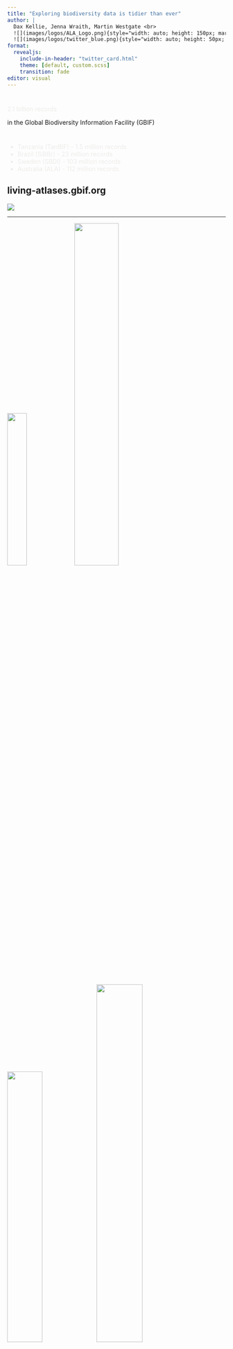 ```yaml
---
title: "Exploring biodiversity data is tidier than ever"
author: |
  Dax Kellie, Jenna Wraith, Martin Westgate <br>
  ![](images/logos/ALA_Logo.png){style="width: auto; height: 150px; margin-top: 80px"} ![](images/logos/NCRIS_logo.png){style="width: auto; height: 150px; margin-top: 80px"} ![](images/logos/CSIRO_logo.png){style="width: auto; height: 150px; margin-top: 80px"} <br>
  ![](images/logos/twitter_blue.png){style="width: auto; height: 50px; float:left; margin-top: 20px"} <span style = "float:left; margin-top: 20px">   @daxkellie <span/>
format: 
  revealjs: 
    include-in-header: "twitter_card.html"
    theme: [default, custom.scss] 
    transition: fade
editor: visual
---
```


#  {background-color="#222322" auto-animate="true" transition="convex"}

::: {.r-fit-text style="color: #EEECEA;"}
2.1 billion records
:::

in the Global Biodiversity Information Facility (GBIF)

#  {background-color="#222322" auto-animate="true"}

::: {style="color: #EEECEA;"}
-   Tanzania (TanBIF) - 1.5 million records
-   Brazil (SiBBr) - 23 million records
-   Sweden (SBDI) - 103 million records
-   Australia (ALA) - 112 million records
:::

## living-atlases.gbif.org {background-color="#222322" transition="slide"}

![](images/living_atlases.PNG)

------------------------------------------------------------------------

![](images/logos/ALA_Logo.png){.absolute bottom="30" left="20" height="auto" width="30%"} ![](images/ganggang.jfif){.clipped .absolute top="20" left="-60" height="auto" width="45%"} ![](images/pixie-mushroom.jfif){.clipped .absolute top="238" left="220" height="auto" width="40%"} ![](images/peacock-spider.jfif){.clipped .absolute top="-20" left="460" height="auto" width="46%"} ![](images/sturts-desert-pea.jfif){.clipped .absolute top="260" right="10" height="auto" width="32%"} ![](images/wobbegong.jfif){.clipped .absolute top="0" right="0" height="auto" width="30%"} ![](images/wombat.jfif){.clipped .absolute top="50" left="245" height="auto" width="35%"} ![](images/gecko.jfif){.clipped .absolute bottom="100" left="460" height="auto" width="30%"}

------------------------------------------------------------------------

::: r-hstack
![](images/logos/Rlogo.svg){data-id="box1" height="300"}
:::

##  {background-image="images/logos/tidylogos.png" background-color="#000" background-size="50%" background-position="center" transition="slide"}

## `taxize` & `rgbif` {auto-animate="true" auto-animate-easing="ease-in-out"}

::: r-hstack
![](images/logos/rgbiflogo.png){data-id="box2" auto-animate-delay="0.1" height="250"}

![](images/logos/taxizelogo.png){data-id="box3" auto-animate-delay="0.2" height="250"}
:::

## `taxize` & `rgbif`

```r
library(taxize)
as.tsn(get_tsn("Quercus douglasii"))
```

## `taxize` & `rgbif`

A simple example

```r
library(rgbif)
occ_download(
  pred("taxonKey", 2436775), 
  pred("hasGeospatialIssue", FALSE),
  pred("hasCoordinate", TRUE),
  pred("occurrenceStatus","PRESENT"), 
  pred_not(pred_in("basisOfRecord",c("FOSSIL_SPECIMEN","LIVING_SPECIMEN"))),
  format = "SIMPLE_CSV"
)
```

## `taxize` & `rgbif`

A not-so-simple example

```r
occ_download(
type="and",
    pred("taxonKey", 2436775),
    pred("hasGeospatialIssue", FALSE),
    pred("hasCoordinate", TRUE),
    pred("occurrenceStatus","PRESENT"), 
    pred_gte("year", 1900),
    pred_not(pred_in("basisOfRecord",c("FOSSIL_SPECIMEN","LIVING_SPECIMEN"))),
  pred_or(
    pred("country","ZA"),
    pred("gadm","ETH")
    ),
  pred_or(
    pred_not(pred_in("establishmentMeans",c("MANAGED","INTRODUCED"))),
    pred_isnull("establishmentMeans")
    ),
  pred_or(  
    pred_lt("coordinateUncertaintyInMeters",10000),
    pred_isnull("coordinateUncertaintyInMeters")
    ),
format = "SIMPLE_CSV"
)
```

# `galah` {.galah transition="slide" auto-animate="true"}

![](images/logos/galah_logo.png){.absolute left="30%" top="40%"}

# `galah` {.galah auto-animate="true"}

::: columns
::: {.column width="30%"}
![](images/logos/galah_logo.png)
:::

::: {.column width="70%" style="margin-left:50px;"}
-   Query the ALA (and other national GBIF nodes)
-   Use tidy, pipe-able syntax
:::
:::

# Build a query {.galah}

## Record counts {.galah auto-animate="true" transition-speed="fast"}

```r
#| code-line-numbers: "|3|4|5"
#| output-location: fragment
library(galah)

galah_call() |>
  galah_identify("Eolophus roseicapilla") |> # galahs
  atlas_counts()
```

```r
galah_config(verbose = FALSE)
```

# `galah_filter` \n`galah_group_by` \n`galah_select` {.galah}

## Record counts {.galah auto-animate="true" transition-speed="fast"}

```r
#| code-line-numbers: "|3,4"
galah_call() |>
  galah_identify("Eolophus roseicapilla") |>
  galah_filter(year >= 2010,
               dataResourceName == "iNaturalist Australia") |>
  atlas_counts()
```


## Record counts {.galah auto-animate="true" transition-speed="fast"}

```r
#| code-line-numbers: "|5"
galah_call() |>
  galah_identify("Eolophus roseicapilla") |>
  galah_filter(year >= 2010,
               dataResourceName == "iNaturalist Australia") |>
  galah_group_by(year) |>
  atlas_counts()
```

## Record counts {.galah}

```r
galah_call() |>
  galah_identify("Cacatuidae") |> # cockatoos
  galah_filter(year >= 2019) |>
  galah_group_by(year, dataResourceName) |>
  atlas_counts()
```

## Species lists {.galah auto-animate="true" transition-speed="fast"}

```r
#| code-line-numbers: "|5"
galah_call() |>
  galah_identify("peramelidae") |> # bandicoots & bilbies
  galah_filter(year == 2021,
               cl22 == "New South Wales") |> # cl22 = states/territories id
  atlas_species()
```

![](images/bandicoot.jfif){.clipped .absolute width="300" right="3%" bottom="80"}\

## Species occurrences {.galah}

```r
#| code-line-numbers: "|2|8"
# Enter email
galah_config(email = "dax.kellie@csiro.au")

galah_call() |>
  galah_identify("peramelidae") |>
  galah_filter(year == 2021,
               cl22 == "New South Wales") |> # states/territories
  atlas_occurrences()
```

## Species occurrences {.galah auto-animate="true" transition-speed="fast"}

```r
#| code-line-numbers: "|8"
# Enter email
galah_config(email = "dax.kellie@csiro.au")

galah_call() |>
  galah_identify("peramelidae") |>
  galah_filter(year == 2021,
               cl22 == "New South Wales") |> # states/territories
  galah_select(scientificName, eventDate) |>
  atlas_occurrences()
```

```r
readRDS(file = here::here("data", "table_galah_select.rds"))
```

## Plot species occurrences {.galah}

```r
#| fig-cap: "Observations of Bandicoots & Bilbies in the Atlas of Living Australia in 2021"
#| output-location: slide
#| code-line-numbers: "|6-13|15-17|19-26"
library(galah)
library(ozmaps)
library(sf)
library(ggplot2)

# Enter email
galah_config(email = "dax.kellie@csiro.au")

# Download species occurrences
obs <- galah_call() |>
  galah_identify("peramelidae") |>
  galah_filter(year == 2021) |>
  atlas_occurrences()

# Ensure map uses correct projection
oz_wgs84 <- ozmap_data(data = "country") |>
  st_transform(crs = st_crs("WGS84"))

# Map points
ggplot(data = obs) + 
  geom_sf(data = oz_wgs84, 
          fill = "white") +
  geom_point(aes(x = decimalLongitude,
                 y = decimalLatitude), 
             color = "#78cccc") +
  theme_void()
```

# Query other Living Atlases from `galah`? {.galah}

## GBIF.ES {.galah auto-animate="true" transition-speed="fast"}

```r
galah_config(atlas = "Spain")

galah_call() |> atlas_counts()
```

## Biodiversitäts-Atlas Österreich {.galah auto-animate="true" transition-speed="fast"}

```r
galah_config(atlas = "Austria")

galah_call() |> atlas_counts()
```

# Share ways to code

## atlasoflivingaustralia.github.io/galah {.galah}

![](images/galah-pkgdown.PNG)

## labs.ala.org.au

![](images/ala-labs_home.PNG)

## labs.ala.org.au

![](images/ala-labs_posts.PNG)

## Downloading biodiversity data is tidier than ever

::: columns
::: {.column width="17%"}
![](images/logos/galah_logo.png)
:::

::: {.column width="80%" style="margin-left:15px; margin-right:15px;"}
-   `galah` makes downloading data like wrangling data with `dplyr`

-   Package architecture is flexible for other biodiversity databases

![](images/Varanusvarius.jpeg){.clipped .absolute width="250" right="3%" top="100"}\
![](images/Vanellustricolor.jpeg){.clipped .absolute width="250" right="3%" top="270"}\
![](images/Hydromyschrysogaster.jpeg){.clipped .absolute width="250" right="3%" top="440"}\
:::
:::

# Thank you {background-color="#222322"}

::: columns
::: {.column width="65%"}
```r
knitr::include_graphics("images/logos/ALA_Logo_Stacked_REV-RGB.png")
```
::: {layout-ncol=2}
![](images/logos/NCRIS_logo_REV.png){style="width: auto; height: 130px;"}![](images/logos/CSIRO_logo.png){style="width: auto; height: 130px;"} <br>
:::

![](images/logos/twitter_blue.png){style="width: auto; height: 50px; float:left; margin-top: 15px"} <span style = "float:left; margin-top: 20px; color:#fff; font-size:1em;"> @daxkellie <span/> 
:::

::: {.column width="30%"}
::: scrollable
::: credits
**Image credits**\
[Gang-gang Cockatoo: johnnewm (CC-BY-NC 4.0)](https://biocache.ala.org.au/occurrences/35529f29-2c14-4bc7-8d61-6d55d6ac4054)\
[Peacock Spider: Reiner Richter (CC-BY 4.0)](https://biocache.ala.org.au/occurrences/360a01e1-ed25-4c4a-8b0f-9ab7371e0731)\
[Rough Knob-tail Gecko: dhfischer (CC-BY-NC 4.0)](https://biocache.ala.org.au/occurrences/708029fb-b2d3-4fb1-af31-bcc1babc3adf)\
[Spotted Wobbegong: Michal (CC-BY-NC 4.0)](https://biocache.ala.org.au/occurrences/6f01b5e9-059b-47a0-a473-500313d70a58)\
[Common Wombat: Questagame (CC-BY-NC 4.0)](https://biocache.ala.org.au/occurrences/dda1e192-4319-49e0-91eb-605970f67d74)\
[Pixie's Parasol: fungusamongus2020 (CC-BY-NC 4.0)](https://biocache.ala.org.au/occurrences/08ecbc81-0dee-4348-92f1-c7cfa52887f3)\
[Sturt's Desert Pea: Questagame (CC-BY-NC 4.0)](https://biocache.ala.org.au/occurrences/6afe423e-7889-4f25-a976-c4541c8de75d)\
[Acacia verniciflua: Chris Clarke (CC BY 2.5 AU)](https://biocache.ala.org.au/occurrences/82abadd4-b8e6-4919-a668-fabd734092cc)\
[Varanus varius: Tracey-Ann Hooley (CC BY)](https://images.ala.org.au/image/e1746dc8-1ec6-4bca-a211-82c641a8bb07)\
[Vanellus tricolor: Kym Nicolson (CC BY)](https://images.ala.org.au/image/details?imageId=3698fb4f-a008-4629-a03f-435e7b7ffb85)\
[Southern Brown Bandicoot: Treeswift Wildlife and Nature (CC-BY-NC 4.0)](https://images.ala.org.au/image/b78df3c4-50e0-45b1-a2c5-7a518998fe2e)\
:::
:::
:::
:::




## Search fields {.galah visibility="uncounted"}

```r
library(galah)
galah_config(atlas = "Australia")
```
How to search for **fields** to filter by

```r
# text search to find state/territory field id
search_fields("australian states") # id = cl22
search_field_values("cl22")
```
